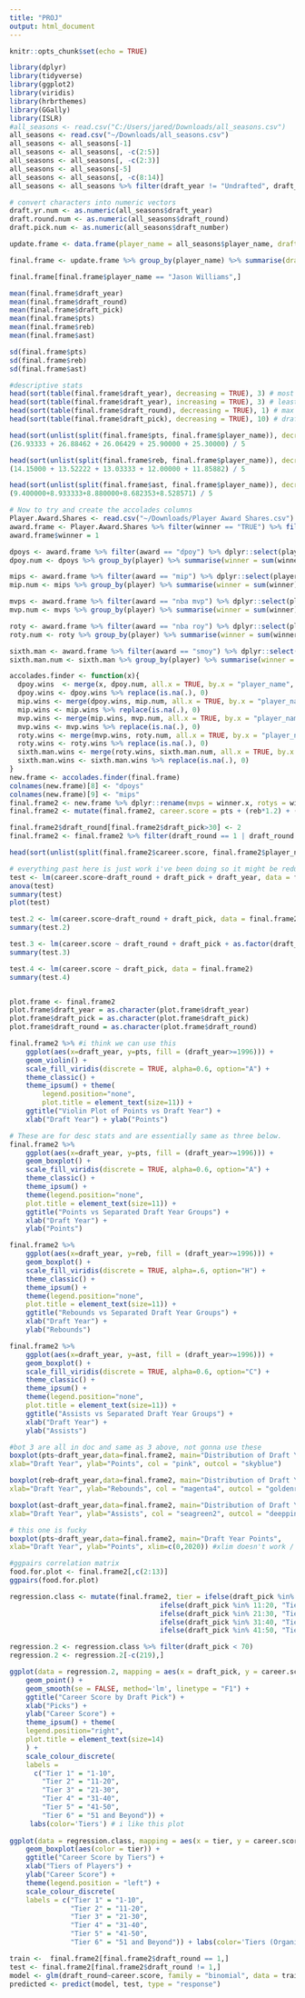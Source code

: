 ```yaml
---
title: "PROJ"
output: html_document
---
```


```r
knitr::opts_chunk$set(echo = TRUE)
```

```r
library(dplyr)
library(tidyverse)
library(ggplot2)
library(viridis)
library(hrbrthemes)
library(GGally)
library(ISLR)
#all_seasons <- read.csv("C:/Users/jared/Downloads/all_seasons.csv")
all_seasons <- read.csv("~/Downloads/all_seasons.csv")
all_seasons <- all_seasons[-1]
all_seasons <- all_seasons[, -c(2:5)]
all_seasons <- all_seasons[, -c(2:3)]
all_seasons <- all_seasons[-5]
all_seasons <- all_seasons[, -c(8:14)]
all_seasons <- all_seasons %>% filter(draft_year != "Undrafted", draft_round != "Undrafted", draft_number != "Undrafted")

# convert characters into numeric vectors
draft.yr.num <- as.numeric(all_seasons$draft_year)
draft.round.num <- as.numeric(all_seasons$draft_round)
draft.pick.num <- as.numeric(all_seasons$draft_number)

update.frame <- data.frame(player_name = all_seasons$player_name, draft_year = draft.yr.num, draft_round = draft.round.num, draft_pick = draft.pick.num, pts = all_seasons$pts, reb = all_seasons$reb, ast = all_seasons$ast) # this allows us to aggregate everything because they are now all numeric

final.frame <- update.frame %>% group_by(player_name) %>% summarise(draft_year = mean(draft_year), draft_round = mean(draft_round), draft_pick = mean(draft_pick), pts = mean(pts), reb =  mean(reb), ast = mean(ast))

final.frame[final.frame$player_name == "Jason Williams",]

mean(final.frame$draft_year)
mean(final.frame$draft_round)
mean(final.frame$draft_pick)
mean(final.frame$pts)
mean(final.frame$reb)
mean(final.frame$ast)

sd(final.frame$pts)
sd(final.frame$reb)
sd(final.frame$ast)

#descriptive stats
head(sort(table(final.frame$draft_year), decreasing = TRUE), 3) # most players in draft year
head(sort(table(final.frame$draft_year), increasing = TRUE), 3) # least per draft year
head(sort(table(final.frame$draft_round), decreasing = TRUE), 1) # max round pick
head(sort(table(final.frame$draft_pick), decreasing = TRUE), 10) # draft pick counts

head(sort(unlist(split(final.frame$pts, final.frame$player_name)), decreasing = TRUE), 5)  # top 5 points
(26.93333 + 26.88462 + 26.06429 + 25.90000 + 25.30000) / 5

head(sort(unlist(split(final.frame$reb, final.frame$player_name)), decreasing = TRUE), 5) #top5 rebounds
(14.15000 + 13.52222 + 13.03333 + 12.00000 + 11.85882) / 5 

head(sort(unlist(split(final.frame$ast, final.frame$player_name)), decreasing = TRUE), 5) #top 5 assist
(9.400000+8.933333+8.880000+8.682353+8.528571) / 5
```

```r
# Now to try and create the accolades columns
Player.Award.Shares <- read.csv("~/Downloads/Player Award Shares.csv")
award.frame <- Player.Award.Shares %>% filter(winner == "TRUE") %>% filter(season >= 1996)
award.frame$winner = 1

dpoys <- award.frame %>% filter(award == "dpoy") %>% dplyr::select(player, winner)
dpoy.num <- dpoys %>% group_by(player) %>% summarise(winner = sum(winner))

mips <- award.frame %>% filter(award == "mip") %>% dplyr::select(player, winner)
mip.num <- mips %>% group_by(player) %>% summarise(winner = sum(winner))

mvps <- award.frame %>% filter(award == "nba mvp") %>% dplyr::select(player, winner)
mvp.num <- mvps %>% group_by(player) %>% summarise(winner = sum(winner))

roty <- award.frame %>% filter(award == "nba roy") %>% dplyr::select(player, winner)
roty.num <- roty %>% group_by(player) %>% summarise(winner = sum(winner))

sixth.man <- award.frame %>% filter(award == "smoy") %>% dplyr::select(player, winner)
sixth.man.num <- sixth.man %>% group_by(player) %>% summarise(winner = sum(winner))

accolades.finder <- function(x){
  dpoy.wins  <- merge(x, dpoy.num, all.x = TRUE, by.x = "player_name", by.y = "player")
  dpoy.wins <- dpoy.wins %>% replace(is.na(.), 0)
  mip.wins <- merge(dpoy.wins, mip.num, all.x = TRUE, by.x = "player_name", by.y = "player")
  mip.wins <- mip.wins %>% replace(is.na(.), 0)
  mvp.wins <- merge(mip.wins, mvp.num, all.x = TRUE, by.x = "player_name", by.y = "player")
  mvp.wins <- mvp.wins %>% replace(is.na(.), 0)
  roty.wins <- merge(mvp.wins, roty.num, all.x = TRUE, by.x = "player_name", by.y = "player")
  roty.wins <- roty.wins %>% replace(is.na(.), 0)
  sixth.man.wins <- merge(roty.wins, sixth.man.num, all.x = TRUE, by.x = "player_name", by.y = "player")
  sixth.man.wins <- sixth.man.wins %>% replace(is.na(.), 0)
}
new.frame <- accolades.finder(final.frame)
colnames(new.frame)[8] <- "dpoys"
colnames(new.frame)[9] <- "mips"
final.frame2 <- new.frame %>% dplyr::rename(mvps = winner.x, rotys = winner.y, sixth.mans = winner)
final.frame2 <- mutate(final.frame2, career.score = pts + (reb*1.2) + (ast*1.5) + (dpoys*15) + (mips*10) + (mvps*20) + (rotys * 10) + (sixth.mans * 5))

final.frame2$draft_round[final.frame2$draft_pick>30] <- 2
final.frame2 <- final.frame2 %>% filter(draft_round == 1 | draft_round == 2)

head(sort(unlist(split(final.frame2$career.score, final.frame2$player_name)), decreasing = TRUE), 10)
```

```r
# everything past here is just work i've been doing so it might be redundant to what ur tryna do
test <- lm(career.score~draft_round + draft_pick + draft_year, data = final.frame2)
anova(test)
summary(test)
plot(test)

test.2 <- lm(career.score~draft_round + draft_pick, data = final.frame2)
summary(test.2)

test.3 <- lm(career.score ~ draft_round + draft_pick + as.factor(draft_year), data = final.frame2)
summary(test.3)

test.4 <- lm(career.score ~ draft_pick, data = final.frame2)
summary(test.4)


plot.frame <- final.frame2
plot.frame$draft_year = as.character(plot.frame$draft_year)
plot.frame$draft_pick = as.character(plot.frame$draft_pick)
plot.frame$draft_round = as.character(plot.frame$draft_round)

final.frame2 %>% #i think we can use this
    ggplot(aes(x=draft_year, y=pts, fill = (draft_year>=1996))) +
    geom_violin() +
    scale_fill_viridis(discrete = TRUE, alpha=0.6, option="A") +
    theme_classic() +
    theme_ipsum() + theme(
        legend.position="none",
        plot.title = element_text(size=11)) +
    ggtitle("Violin Plot of Points vs Draft Year") +
    xlab("Draft Year") + ylab("Points")

# These are for desc stats and are essentially same as three below.
final.frame2 %>% 
    ggplot(aes(x=draft_year, y=pts, fill = (draft_year>=1996))) +
    geom_boxplot() +
    scale_fill_viridis(discrete = TRUE, alpha=0.6, option="A") +
    theme_classic() +
    theme_ipsum() + 
    theme(legend.position="none",
    plot.title = element_text(size=11)) +
    ggtitle("Points vs Separated Draft Year Groups") +
    xlab("Draft Year") +
    ylab("Points")

final.frame2 %>% 
    ggplot(aes(x=draft_year, y=reb, fill = (draft_year>=1996))) +
    geom_boxplot() +
    scale_fill_viridis(discrete = TRUE, alpha=.6, option="H") +
    theme_classic() +
    theme_ipsum() + 
    theme(legend.position="none",
    plot.title = element_text(size=11)) +
    ggtitle("Rebounds vs Separated Draft Year Groups") +
    xlab("Draft Year") +
    ylab("Rebounds")

final.frame2 %>% 
    ggplot(aes(x=draft_year, y=ast, fill = (draft_year>=1996))) +
    geom_boxplot() +
    scale_fill_viridis(discrete = TRUE, alpha=0.6, option="C") +
    theme_classic() +
    theme_ipsum() + 
    theme(legend.position="none",
    plot.title = element_text(size=11)) +
    ggtitle("Assists vs Separated Draft Year Groups") +
    xlab("Draft Year") +
    ylab("Assists")

#bot 3 are all in doc and same as 3 above, not gonna use these
boxplot(pts~draft_year,data=final.frame2, main="Distribution of Draft Year Vs Points",
xlab="Draft Year", ylab="Points", col = "pink", outcol = "skyblue")

boxplot(reb~draft_year,data=final.frame2, main="Distribution of Draft Year Vs Rebounds",
xlab="Draft Year", ylab="Rebounds", col = "magenta4", outcol = "goldenrod2")

boxplot(ast~draft_year,data=final.frame2, main="Distribution of Draft Year Vs Assists",
xlab="Draft Year", ylab="Assists", col = "seagreen2", outcol = "deeppink4")

# this one is fucky
boxplot(pts~draft_year,data=final.frame2, main="Draft Year Points",
xlab="Draft Year", ylab="Points", xlim=c(0,2020)) #xlim doesn't work / test

#ggpairs correlation matrix
food.for.plot <- final.frame2[,c(2:13)]
ggpairs(food.for.plot)

regression.class <- mutate(final.frame2, tier = ifelse(draft_pick %in% 1:10, "Tier 1",
                                     ifelse(draft_pick %in% 11:20, "Tier 2",
                                     ifelse(draft_pick %in% 21:30, "Tier 3",
                                     ifelse(draft_pick %in% 31:40, "Tier 4",
                                     ifelse(draft_pick %in% 41:50, "Tier 5", "Tier 6"))))))

regression.2 <- regression.class %>% filter(draft_pick < 70)
regression.2 <- regression.2[-c(219),]

ggplot(data = regression.2, mapping = aes(x = draft_pick, y = career.score, color = tier)) +
    geom_point() +
    geom_smooth(se = FALSE, method='lm', linetype = "F1") +
    ggtitle("Career Score by Draft Pick") +
    xlab("Picks") +
    ylab("Career Score") +
    theme_ipsum() + theme(
    legend.position="right",
    plot.title = element_text(size=14)
    ) +
    scale_colour_discrete(
    labels = 
      c("Tier 1" = "1-10",
        "Tier 2" = "11-20",
        "Tier 3" = "21-30",
        "Tier 4" = "31-40",
        "Tier 5" = "41-50",
        "Tier 6" = "51 and Beyond")) +
     labs(color='Tiers') # i like this plot
    
ggplot(data = regression.class, mapping = aes(x = tier, y = career.score)) +
    geom_boxplot(aes(color = tier)) +
    ggtitle("Career Score by Tiers") + 
    xlab("Tiers of Players") + 
    ylab("Career Score") +
    theme(legend.position = "left") + 
    scale_colour_discrete(
    labels = c("Tier 1" = "1-10",
               "Tier 2" = "11-20",
               "Tier 3" = "21-30",
               "Tier 4" = "31-40",
               "Tier 5" = "41-50",
               "Tier 6" = "51 and Beyond")) + labs(color='Tiers (Organized by Picks)') #this is a good plot 

train <-  final.frame2[final.frame2$draft_round == 1,]
test <- final.frame2[final.frame2$draft_round != 1,]
model <- glm(draft_round~career.score, family = "binomial", data = train)
predicted <- predict(model, test, type = "response")
```

